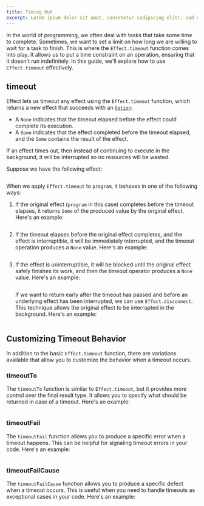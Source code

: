 ```yaml
---
title: Timing Out
excerpt: Lorem ipsum dolor sit amet, consetetur sadipscing elitr, sed diam nonumy eirmod tempor invidunt ut labore.
---
```


In the world of programming, we often deal with tasks that take some time to complete. Sometimes, we want to set a limit on how long we are willing to wait for a task to finish. This is where the `Effect.timeout` function comes into play. It allows us to put a time constraint on an operation, ensuring that it doesn't run indefinitely. In this guide, we'll explore how to use `Effect.timeout` effectively.

## timeout

Effect lets us timeout any effect using the `Effect.timeout` function, which returns a new effect that succeeds with an [`Option`](../data-types/option):

- A `None` indicates that the timeout elapsed before the effect could complete its execution.
- A `Some` indicates that the effect completed before the timeout elapsed, and the `Some` contains the result of the effect.

If an effect times out, then instead of continuing to execute in the background, it will be interrupted so no resources will be wasted.

Suppose we have the following effect:

```ts file=<rootDir>/src/guide/error-management/timing-out/program.ts

```

When we apply `Effect.timeout` to `program`, it behaves in one of the following ways:

1. If the original effect (`program` in this case) completes before the timeout elapses, it returns `Some` of the produced value by the original effect. Here's an example:

   ```ts file=<rootDir>/src/guide/error-management/timing-out/1.ts

   ```

2. If the timeout elapses before the original effect completes, and the effect is interruptible, it will be immediately interrupted, and the timeout operation produces a `None` value. Here's an example:

   ```ts file=<rootDir>/src/guide/error-management/timing-out/2.ts

   ```

3. If the effect is uninterruptible, it will be blocked until the original effect safely finishes its work, and then the timeout operator produces a `None` value. Here's an example:

   ```ts file=<rootDir>/src/guide/error-management/timing-out/3.ts

   ```

   If we want to return early after the timeout has passed and before an underlying effect has been interrupted, we can use `Effect.disconnect`. This technique allows the original effect to be interrupted in the background. Here's an example:

   ```ts file=<rootDir>/src/guide/error-management/timing-out/disconnect.ts

   ```

## Customizing Timeout Behavior

In addition to the basic `Effect.timeout` function, there are variations available that allow you to customize the behavior when a timeout occurs.

### timeoutTo

The `timeoutTo` function is similar to `Effect.timeout`, but it provides more control over the final result type. It allows you to specify what should be returned in case of a timeout. Here's an example:

```ts file=<rootDir>/src/guide/error-management/timing-out/timeoutTo.ts

```

### timeoutFail

The `timeoutFail` function allows you to produce a specific error when a timeout happens. This can be helpful for signaling timeout errors in your code. Here's an example:

```ts file=<rootDir>/src/guide/error-management/timing-out/timeoutFail.ts

```

### timeoutFailCause

The `timeoutFailCause` function allows you to produce a specific defect when a timeout occurs. This is useful when you need to handle timeouts as exceptional cases in your code. Here's an example:

```ts file=<rootDir>/src/guide/error-management/timing-out/timeoutFailCause.ts

```
